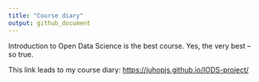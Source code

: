 ```yaml
---
title: "Course diary"
output: github_document
---
```


Introduction to Open Data Science is the best course. Yes, the very best -- so true.

This link leads to my course diary:
<https://juhopjs.github.io/IODS-project/>